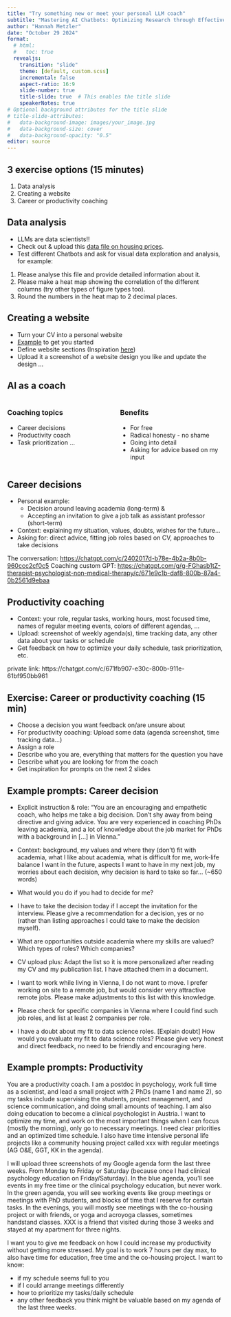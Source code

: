 ```yaml
---
title: "Try something new or meet your personal LLM coach"
subtitle: "Mastering AI Chatbots: Optimizing Research through Effective Use"
author: "Hannah Metzler"
date: "October 29 2024"
format: 
  # html:
  #   toc: true
  revealjs: 
    transition: "slide"
    theme: [default, custom.scss]
    incremental: false
    aspect-ratio: 16:9
    slide-number: true
    title-slide: true  # This enables the title slide
    speakerNotes: true
# Optional background attributes for the title slide
# title-slide-attributes:
#   data-background-image: images/your_image.jpg
#   data-background-size: cover
#   data-background-opacity: "0.5"
editor: source
---
```


## 3 exercise options (15 minutes)
1. Data analysis
1. Creating a website
1. Career or productivity coaching

## Data analysis
- LLMs are data scientists!!
- Check out & upload this [data file on housing prices](https://github.com/hannahmetzler/ai_skills/blob/main/CodingCoaching/data_housing.csv).
- Test different Chatbots and ask for visual data exploration and analysis, for example: 
1. Please analyse this file and provide detailed information about it.
2. Please make a heat map showing the correlation of the different columns (try other types of figure types too).
3. Round the numbers in the heat map to 2 decimal places.

## Creating a website
- Turn your CV into a personal website
- [Example](https://claude.site/artifacts/50f01821-fb16-4332-b65e-5499c3b71a0f) to get you started
- Define website sections (Inspiration [here](https://hannahmetzler.eu/))
- Upload it a screenshot of a website design you like and update the design
...

## AI as a coach

::: {.columns}

::: {.column width="43%"}
### Coaching topics

- Career decisions
- Productivity coach
- Task prioritization
...
:::

::: {.column width="43%"}
### Benefits

- For free
- Radical honesty - no shame
- Going into detail
- Asking for advice based on my input
:::

:::

## Career decisions

- Personal example:
    -   Decision around leaving academia (long-term) &
    -   Accepting an invitation to give a job talk as assistant professor (short-term)
- Context: explaining my situation, values, doubts, wishes for the future...
- Asking for: direct advice, fitting job roles based on CV, approaches to take decisions

::: notes
The conversation: <https://chatgpt.com/c/2402017d-b78e-4b2a-8b0b-960ccc2cf0c5>
Coaching custom GPT: <https://chatgpt.com/g/g-FGhasb1tZ-therapist-psychologist-non-medical-therapy/c/671e9c1b-daf8-800b-87a4-0b2561d9ebaa>
:::

## Productivity coaching

- Context: your role, regular tasks, working hours, most focused time, names of regular meeting events, colors of different agendas, ...
- Upload: screenshot of weekly agenda(s), time tracking data, any other data about your tasks or schedule
- Get feedback on how to optimize your daily schedule, task prioritization, etc. 

::: notes
private link: https://chatgpt.com/c/671fb907-e30c-800b-911e-61bf950bb961
:::


## Exercise: Career or productivity coaching (15 min)

- Choose a decision you want feedback on/are unsure about
- For productivity coaching: Upload some data (agenda screenshot, time tracking data...)
- Assign a role
- Describe who you are, everything that matters for the question you have
- Describe what you are looking for from the coach
- Get inspiration for prompts on the next 2 slides

## Example prompts: Career decision {.scrollable .smaller}

-   Explicit instruction & role: "You are an encouraging and empathetic coach, who helps me take a big decision. Don't shy away from being directive and giving advice. You are very experienced in coaching PhDs leaving academia, and a lot of knowledge about the job market for PhDs with a background in [...] in Vienna."

-   Context: background, my values and where they (don't) fit with academia, what I like about academia, what is difficult for me, work-life balance I want in the future, aspects I want to have in my next job, my worries about each decision, why decision is hard to take so far... (\~650 words)

-   What would you do if you had to decide for me?

-   I have to take the decision today if I accept the invitation for the interview. Please give a recommendation for a decision, yes or no (rather than listing approaches I could take to make the decision myself).

-   What are opportunities outside academia where my skills are valued? Which types of roles? Which companies?

-   CV upload plus: Adapt the list so it is more personalized after reading my CV and my publication list. I have attached them in a document.

-   I want to work while living in Vienna, I do not want to move. I prefer working on site to a remote job, but would consider very attractive remote jobs. Please make adjustments to this list with this knowledge.

-   Please check for specific companies in Vienna where I could find such job roles, and list at least 2 companies per role. 

- I have a doubt about my fit to data science roles. [Explain doubt] How would you evaluate my fit to data science roles? Please give very honest and direct feedback, no need to be friendly and encouraging here. 

## Example prompts: Productivity {.smaller .scrollable}


You are a productivity coach. I am a postdoc in psychology, work full time as a scientist, and lead a small project with 2 PhDs (name 1 and name 2), so my tasks include supervising the students, project management, and science communication, and doing small amounts of teaching. I am also doing education to become a clinical psychologist in Austria. I want to optimize my time, and work on the most important things when I can focus (mostly the morning), only go to necessary meetings. I need clear priorities and an optimized time schedule.  I also have time intensive personal life projects like a community housing project called xxx with regular meetings (AG O&E, GGT, KK in the agenda). 

I will upload three screenshots of my Google agenda form the last three weeks. From Monday to Friday or Saturday (because once I had clinical psychology education on Friday/Saturday). In the blue agenda, you'll see events in my free time or the clinical psychology education, but never work. In the green agenda, you will see working events like group meetings or meetings with PhD students, and blocks of time that I reserve for certain tasks. In the evenings, you will mostly see meetings with the co-housing project or with friends, or yoga and acroyoga classes, sometimes handstand classes. XXX is a friend that visited during those 3 weeks and stayed at my apartment for three nights.  

I want you to give me feedback on how I could increase my productivity without getting more stressed. My goal is to work 7 hours per day max, to also have time for education, free time and the co-housing project. I want to know: 

- if my schedule seems full to you
- if I could arrange meetings differently
- how to prioritize my tasks/daily schedule
- any other feedback you think might be valuable based on my agenda of the last three weeks. 
